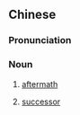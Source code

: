 {{also|后事}}
==Chinese==
{{zh-forms|s=后事}}

===Pronunciation===
{{zh-pron
|m=hòushì
|c=hau6 si6
|h=pfs=heu-sṳ
|mn=hō͘-sū
|cat=n
}}

===Noun===
{{zh-noun}}

# {{lb|zh|archaic}} [[aftermath]]
# {{lb|zh|archaic}} [[successor]]